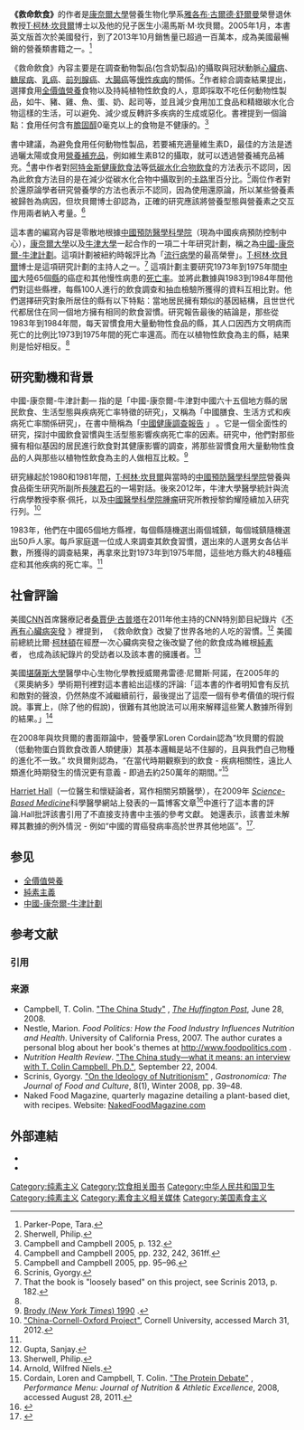 {{primarysources|time=2017-12-01T14:19:30+00:00}}
{{Infobox book|name=救命飲食:中國健康調查報告
|author=[[T·柯林·坎貝爾|T·柯林·坎貝爾]], 湯馬斯·M·坎貝爾二世
|pub_date=2005年1月
|publisher=[[BenBella_Books|BenBella Books]] (英文)<div>柿子文化 (繁體中文)</div><div>中信出版社 (簡體中文)</div>
|pages=<span style="color: rgb(0, 0, 0); font-size: small; background-color: rgb(248, 245, 233);">417頁 (第一版)</span>
|image= 
|country=美國
|subject=營養科學
|chinese_pub_date=2013.11.06
|isbn=1-932100-38-5
|followed_by=救命飲食2．不生病的祕密：黑心的不只是食物，你該如何挽救自己與家人的健康！
}}

'''《救命飲食》'''的作者是[[康奈尔大学|康奈爾大學]]營養生物化學系[[雅各布·古尔德·舒尔曼|雅各布·古爾德·舒爾曼]]榮譽退休教授[[T·柯林·坎貝爾|T·柯林·坎貝爾]]博士以及他的兒子医生小湯馬斯·M·坎貝爾。2005年1月，本書英文版首次於美國發行，到了2013年10月銷售量已超過一百萬本，成為美國最暢銷的營養類書籍之一。<ref name="Parker">Parker-Pope, Tara. </ref>

《救命飲食》內容主要是在調查動物製品(包含奶製品)的攝取與冠狀動脈[[心臟病|心臟病]]、[[糖尿病|糖尿病]]、[[乳癌|乳癌]]、[[前列腺癌|前列腺癌]]、[[大腸癌|大腸癌]]等[[慢性疾病|慢性疾病]]的關係。<ref name="Sherwell">Sherwell, Philip. </ref>作者綜合調查結果提出，選擇食用[[全價值營養|全價值營養]]食物以及持純植物性飲食的人，意即採取不吃任何動物性製品，如牛、豬、雞、魚、蛋、奶、起司等，並且減少食用加工食品和精緻碳水化合物這樣的生活，可以避免、減少或反轉許多疾病的生成或惡化。書裡提到一個論點：食用任何含有[[膽固醇|膽固醇]]0毫克以上的食物是不健康的。<ref>Campbell and Campbell 2005, p. 132.</ref>

書中建議，為避免食用任何動物性製品，若要補充適量維生素D，最佳的方法是透過曬太陽或食用[[營養補充品|營養補充品]]，例如維生素B12的攝取，就可以透過營養補充品補充。<ref>Campbell and Campbell 2005, pp. 232, 242, 361ff.</ref>書中作者對[[阿特金斯健康饮食法|阿特金斯健康飲食法]]等[[低碳水化合物飲食|低碳水化合物飲食]]的方法表示不認同，因為此飲食方法目的是在減少從碳水化合物中攝取到的[[卡路里|卡路里]]百分比。<ref>Campbell and Campbell 2005, pp. 95–96.</ref>兩位作者對於還原論學者研究營養學的方法也表示不認同，因為使用還原論，所以某些營養素被歸咎為病因，但坎貝爾博士卻認為，正確的研究應該將營養型態與營養素之交互作用兩者納入考量。<ref>Scrinis, Gyorgy. </ref>

這本書的編寫內容是零散地根據[[中国疾病预防控制中心|中國預防醫學科學院]]（現為中國疾病預防控制中心），[[康奈爾大學|康奈爾大學]]以及[[牛津大學|牛津大學]]一起合作的一項二十年研究計劃，稱之為[[中国-康奈尔-牛津计划|中國-康奈爾-牛津計劃]]。這項計劃被紐約時報評比為「[[流行病學|流行病學]]的最高榮譽」。[[T·柯林·坎貝爾|T·柯林·坎貝爾]]博士是這項研究計劃的主持人之一。<ref>That the book is "loosely based" on this project, see Scrinis 2013, p. 182.</ref> 這項計劃主要研究1973年到1975年間[[中國|中國]]大陸65個[[縣|縣]]的癌症和其他慢性病患的[[死亡率|死亡率]]。並將此數據與1983到1984年間他們對這些縣裡，每縣100人進行的飲食調查和抽血檢驗所獲得的資料互相比對。他們選擇研究對象所居住的縣有以下特點：當地居民擁有類似的基因結構，且世世代代都居住在同一個地方擁有相同的飲食習慣。研究報告最後的結論是，那些從1983年到1984年間，每天習慣食用大量動物性食品的縣，其人口因西方文明病而死亡的比例比1973到1975年間的死亡率還高。而在以植物性飲食為主的縣，結果則是恰好相反。<ref name="study" />

==研究動機和背景 ==
中國-康奈爾-牛津計劃— 指的是「中國-康奈爾-牛津對中國六十五個地方縣的居民飲食、生活型態與疾病死亡率特徵的研究」，又稱為「中國膳食、生活方式和疾病死亡率關係研究」，在書中簡稱為「[http://health120years.com/cn/pdf/hd_China.Study.c.full.pdf 中國健康調查報告] {{Wayback|url=http://health120years.com/cn/pdf/hd_China.Study.c.full.pdf |date=20190219181726 }}」 。它是一個全面性的研究，探討中國飲食習慣與生活型態影響疾病死亡率的因素。研究中，他們對那些擁有相似基因的居民進行飲食對其健康影響的調查，將那些習慣食用大量動物性食品的人與那些以植物性飲食為主的人做相互比較。<ref>[https://www.nytimes.com/1990/05/08/science/huge-study-of-diet-indicts-fat-and-meat.html Brody (''New York Times'') 1990] {{Wayback|url=https://www.nytimes.com/1990/05/08/science/huge-study-of-diet-indicts-fat-and-meat.html |date=20170313084442 }}.</ref>

研究緣起於1980和1981年間，[[T·柯林·坎貝爾|T·柯林·坎貝爾]]與當時的[[中国疾病预防控制中心|中國預防醫學科學院]]營養與食品衛生研究所副所長[[陈君石|陳君石]]的一場對話。後來2012年，牛津大學醫學統計與流行病學教授李察‧佩托，以及[[中国医学科学院|中國醫學科學院]][[腫瘤|腫瘤]]研究所教授黎鈞耀陸續加入研究行列。<ref name="study">[https://web.archive.org/web/20090223222003/http://www.nutrition.cornell.edu/ChinaProject/ "China-Cornell-Oxford Project"], Cornell University, accessed March 31, 2012.</ref>

1983年，他們在中國65個地方縣裡，每個縣隨機選出兩個城鎮，每個城鎮隨機選出50戶人家。每戶家庭選一位成人來調查其飲食習慣，選出來的人選男女各佔半數，所獲得的調查結果，再拿來比對1973年到1975年間，這些地方縣大約48種癌症和其他疾病的死亡率。<ref name="study" />

== 社會評論 ==
美國[[CNN|CNN]]首席醫療記者[[桑賈伊·古普塔|桑賈伊·古普塔]]在2011年他主持的CNN特別節目紀錄片《[https://www.youtube.com/watch?v=E9y6KPdKt0Y 不再有心臟病突發] {{Wayback|url=https://www.youtube.com/watch?v=E9y6KPdKt0Y |date=20170811064654 }}》裡提到， 《救命飲食》改變了世界各地的人吃的習慣。<ref>Gupta, Sanjay. </ref> 美國前總統比爾‧[[比尔·克林顿|柯林頓]]在經歷一次心臟病突發之後改變了他的飲食成為維根[[純素|純素]]者， 也成為該紀錄片的受訪者以及該本書的擁護者。<ref name="journey">Sherwell, Philip. </ref>

美國[[堪萨斯大学|堪薩斯大學]]醫學中心生物化學教授威爾弗雷德‧尼爾斯‧阿諾，在2005年的《萊奧納多》學術期刊裡對這本書給出這樣的評論:「這本書的作者明知會有反抗和敵對的聲浪，仍然熱度不減繼續前行，最後提出了這麼一個有參考價值的現行假說。事實上，(除了他的假說)，很難有其他說法可以用來解釋這些驚人數據所得到的結果。」<ref>Arnold, Wilfred Niels. </ref>

在2008年與坎貝爾的書面辯論中，營養學家Loren Cordain認為“坎貝爾的假說（低動物蛋白質飲食改善人類健康）其基本邏輯是站不住腳的，且與我們自己物種的進化不一致。” 坎貝爾則認為，“在當代時期觀察到的飲食 - 疾病相關性，遠比人類進化時期發生的情況更有意義 - 即過去約250萬年的期間。”<ref>Cordain, Loren and Campbell, T. Colin. [http://www.cathletics.com/articles/downloads/proteinDebate.pdf "The Protein Debate"] {{Wayback|url=http://www.cathletics.com/articles/downloads/proteinDebate.pdf |date=20120317023854 }}, ''Performance Menu: Journal of Nutrition & Athletic Excellence'', 2008, accessed August 28, 2011.</ref>

[[Harriet_A._Hall|Harriet Hall]]（一位醫生和懷疑論者，寫作相關另類醫學），在2009年 ''[[Science-Based_Medicine_(website)|Science-Based Medicine]]''科學醫學網站上發表的一篇博客文章<ref>{{Cite blog|last=Hope|first=Harriet|date=2009-04-09|title=The China Study|url=https://sciencebasedmedicine.org/385/|accessdate=2018-09-19|archive-date=2018-10-13|archive-url=https://web.archive.org/web/20181013133629/https://sciencebasedmedicine.org/385/|dead-url=no}}</ref>中進行了這本書的評論.Hall批評該書引用了不直接支持書中主張的參考文獻。 她還表示，該書並未解釋其數據的例外情況 - 例如“中國的胃癌發病率高於世界其他地區”。<ref>{{Cite journal|last=Yang|first=Ling|date=2006-01-07|title=Incidence and mortality of gastric cancer in China|journal=World Journal of Gastroenterology |volume=12|issue=1|pages=17–20|doi=10.3748/wjg.v12.i1.17|issn=1007-9327|pmc=4077485|pmid=16440411}}</ref>.

== 参见 ==
{{Portal box|美国|饮食|书籍}}
* [[全價值營養|全價值營養]]
* [[純素主義|純素主義]]
* [[中國-康奈爾-牛津計劃|中國-康奈爾-牛津計劃]]

== 参考文献 ==
=== 引用 ===
{{Reflist|30em}}

=== 来源 ===
{{refbegin}}
* Campbell, T. Colin. [http://www.huffingtonpost.com/t-colin-campbell/the-china-study_b_107860.html "The China Study"] {{Wayback|url=http://www.huffingtonpost.com/t-colin-campbell/the-china-study_b_107860.html |date=20170307045453 }}, ''[[赫芬顿邮报|The Huffington Post]]'', June 28, 2008.
* Nestle, Marion. ''Food Politics: How the Food Industry Influences Nutrition and Health''. University of California Press, 2007. The author curates a personal blog about her book's themes at http://www.foodpolitics.com {{Wayback|url=http://www.foodpolitics.com/ |date=20201006043539 }}.
* ''Nutrition Health Review''. [https://web.archive.org/web/20160409132050/https://www.highbeam.com/doc/1G1-135663817.html "The China study—what it means: an interview with T. Colin Campbell, Ph.D."], September 22, 2004.
* Scrinis, Gyorgy. [http://www.jstor.org/stable/10.1525/gfc.2008.8.1.39 "On the Ideology of Nutritionism"] {{Wayback|url=http://www.jstor.org/stable/10.1525/gfc.2008.8.1.39 |date=20160115000219 }}, ''Gastronomica: The Journal of Food and Culture'', 8(1), Winter 2008, pp. 39–48.
* Naked Food Magazine, quarterly magazine detailing a plant-based diet, with recipes. Website: [http://nakedfoodmagazine.com/ NakedFoodMagazine.com] {{Wayback|url=http://nakedfoodmagazine.com/ |date=20170426165021 }}
{{refend}}

[[Category:纯素主义|Category:纯素主义]]

== 外部連結 ==
* {{Official website|http://www.thechinastudy.com/}}
* {{Official website|http://nutritionstudies.org/}}
[[Category:饮食相关图书|Category:饮食相关图书]]
[[Category:中华人民共和国卫生|Category:中华人民共和国卫生]]
[[Category:纯素主义|Category:纯素主义]]
[[Category:素食主义相关媒体|Category:素食主义相关媒体]]
[[Category:美国素食主义|Category:美国素食主义]]